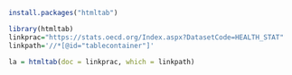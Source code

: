 ```r
install.packages("htmltab")

```


```r
library(htmltab)
linkprac="https://stats.oecd.org/Index.aspx?DatasetCode=HEALTH_STAT"
linkpath='//*[@id="tablecontainer"]'

la = htmltab(doc = linkprac, which = linkpath)
```

